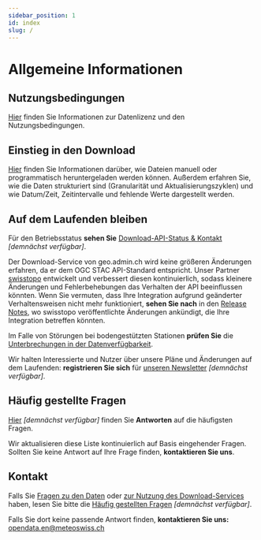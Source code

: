 ```yaml
---
sidebar_position: 1
id: index
slug: /
---
```


# Allgemeine Informationen

## Nutzungsbedingungen
[Hier](/general/terms-of-use) finden Sie Informationen zur Datenlizenz und den Nutzungsbedingungen.

## Einstieg in den Download
[Hier](/general/download) finden Sie Informationen darüber, wie Dateien manuell oder programmatisch heruntergeladen werden können. Außerdem erfahren Sie, wie die Daten strukturiert sind (Granularität und Aktualisierungszyklen) und wie Datum/Zeit, Zeitintervalle und fehlende Werte dargestellt werden.

## Auf dem Laufenden bleiben
Für den Betriebsstatus **sehen Sie** [Download-API-Status & Kontakt](/general/status) *[demnächst verfügbar]*.

Der Download-Service von geo.admin.ch wird keine größeren Änderungen erfahren, da er dem OGC STAC API-Standard entspricht. Unser Partner [swisstopo](https://www.swisstopo.admin.ch/de) entwickelt und verbessert diesen kontinuierlich, sodass kleinere Änderungen und Fehlerbehebungen das Verhalten der API beeinflussen könnten. Wenn Sie vermuten, dass Ihre Integration aufgrund geänderter Verhaltensweisen nicht mehr funktioniert, **sehen Sie nach** in den [Release Notes](https://api3.geo.admin.ch/releasenotes/index.html), wo swisstopo veröffentlichte Änderungen ankündigt, die Ihre Integration betreffen könnten.

Im Falle von Störungen bei bodengestützten Stationen **prüfen Sie** die [Unterbrechungen in der Datenverfügbarkeit](https://www.meteoswiss.admin.ch/services-and-publications/applications/data-availability.html).

Wir halten Interessierte und Nutzer über unsere Pläne und Änderungen auf dem Laufenden: **registrieren Sie sich** für [unseren Newsletter](#upcoming) *[demnächst verfügbar]*.

## Häufig gestellte Fragen
[Hier](/general/faq) *[demnächst verfügbar]* finden Sie **Antworten** auf die häufigsten Fragen.

Wir aktualisieren diese Liste kontinuierlich auf Basis eingehender Fragen. Sollten Sie keine Antwort auf Ihre Frage finden, **kontaktieren Sie uns**.

## Kontakt
Falls Sie [Fragen zu den Daten](/a-data-groundbased) oder [zur Nutzung des Download-Services](/general/download) haben, lesen Sie bitte die [Häufig gestellten Fragen](/general/faq) *[demnächst verfügbar]*.

Falls Sie dort keine passende Antwort finden, **kontaktieren Sie uns:** [opendata.en@meteoswiss.ch](mailto:opendata.en@meteoswiss.ch)
